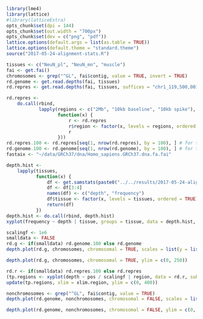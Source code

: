 ```r
library(lme4)
library(lattice)
#library(latticeExtra)
opts_chunk$set(dpi = 144)
opts_chunk$set(out.width = "700px")
opts_chunk$set(dev = c("png", "pdf"))
lattice.options(default.args = list(as.table = TRUE))
lattice.options(default.theme = "standard.theme")
source("2017-05-24-alignment-stats.R")
```

```r
tissues <- c("NeuN_pl", "NeuN_mn", "muscle")
fai <- get.fai()
chromosomes <- grep("^GL", fai$contig, value = TRUE, invert = TRUE)
rd.genome <- get.read.depths(fai, tissues)
rd.repres <- get.read.depths(fai, tissues, suffices = "chr1_119,500,001-121,500,000")
```

```r
rd.repres <-
    do.call(rbind,
            lapply(regions <- c("2Mb", "10kb baseline", "10kb spike"),
                   function(x) {
                       r <- rd.repres
                       r$region <- factor(x, levels = regions, ordered = TRUE)
                       r
                   }))
rd.repres.100 <- rd.repres[seq(1, nrow(rd.repres), by = 100), ] # for test purposes
rd.genome.100 <- rd.genome[seq(1, nrow(rd.genome), by = 100), ] # for test purposes
fastaix <- "~/data/GRCh37/dna/Homo_sapiens.GRCh37.dna.fa.fai"
```

```r
depth.hist <-
    lapply(tissues,
           function(x) {
               df <- get.samstats(paste0("../../results/2017-05-24-alignment-stats/MSSM179_", x, ".bam.stats"))
               df <- df[3:4]
               names(df) <- c("depth", "frequency")
               df$tissue <- factor(x, levels = tissues, ordered = TRUE)
               return(df)
           })
depth.hist <- do.call(rbind, depth.hist)
xyplot(frequency ~ depth | tissue, groups = tissue, data = depth.hist, type = "s", xlim = c(-10, 300), layout = c(1, 3), grid = TRUE)
```

```r
scalingf <- 1e6
smalldata <- FALSE
rd.g <- if(smalldata) rd.genome.100 else rd.genome
depth.plot(rd.g, chromosomes, chromosomal = TRUE, scales = list(y = list(log = TRUE)))
```

```r
depth.plot(rd.g, chromosomes, chromosomal = TRUE, ylim = c(0, 250))
```

```r
rd.r <- if(smalldata) rd.repres.100 else rd.repres
(tp.regions <- xyplot(depth ~ pos / scalingf | region, data = rd.r, subset = tissue == "NeuN_pl" & suffix == "chr1_119,500,001-121,500,000", scales = list(x = list(rot = 90, relation = "free")), xlim = xlim.region <- list(1e6 / scalingf * c(119.5, 121.5), 1e6 / scalingf * c(120, 120.01), 1e6 / scalingf * c(121.476, 121.486)), type = "s", layout = c(3, 1), xlab = "position (Mb)", grid = TRUE))
update(tp.regions, xlim = xlim.region, ylim = c(0, 400))
```

```r
nonchromosomes <- grep("^GL", fai$contig, value = TRUE)
depth.plot(rd.genome, nonchromosomes, chromosomal = FALSE, scales = list(x = list(rot = 90), y = list(log = TRUE)))
```

```r
depth.plot(rd.genome, nonchromosomes, chromosomal = FALSE, ylim = c(0, 1000), scales = list(x = list(rot = 90)))
```

